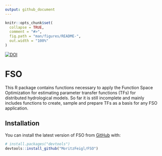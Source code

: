 ---
output: github_document
---

<!-- README.md is generated from README.Rmd. Please edit that file -->

```{r, include = FALSE}
knitr::opts_chunk$set(
  collapse = TRUE,
  comment = "#>",
  fig.path = "man/figures/README-",
  out.width = "100%"
)
```



[![DOI](https://zenodo.org/badge/238998076.svg)](https://zenodo.org/badge/latestdoi/238998076)


# FSO

This R package contains functions necessary to apply the Function Space Optimization for estimating parameter transfer functions (TFs) for distributed hydrological models. So far it is still incomplete and mainly includes functions to create, sample and prepare TFs as a basis for any FSO application.

## Installation

You can install the latest version of FSO from [GitHub](https://github.com/) with:

``` r
# install.packages("devtools")
devtools::install_github("MoritzFeigl/FSO")
```
